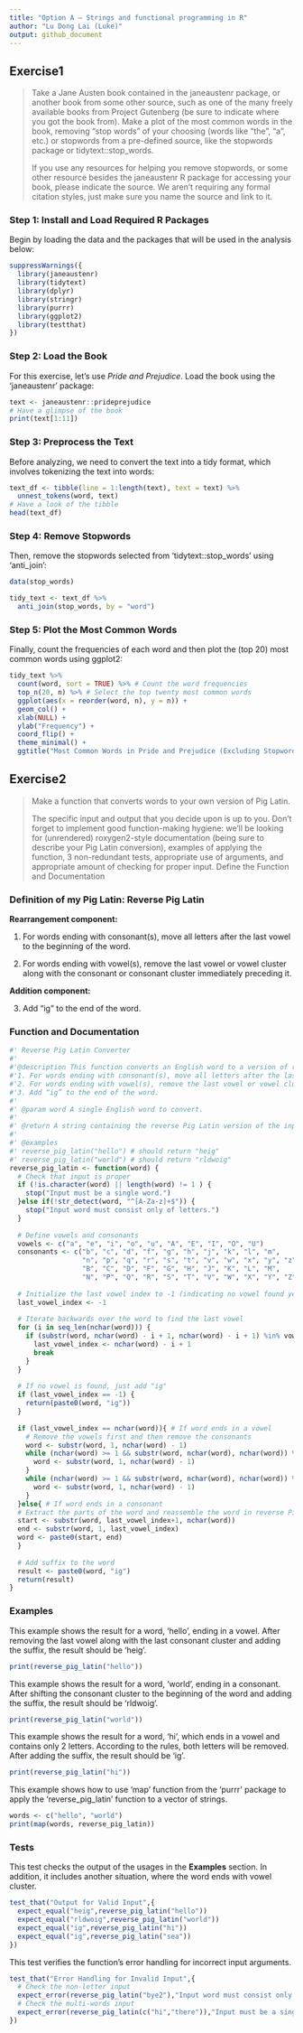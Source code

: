 ---
title: "Option A – Strings and functional programming in R"
author: "Lu Dong Lai (Luke)"
output: github_document
---
## Exercise1
> Take a Jane Austen book contained in the janeaustenr package, or another book from some other source, such as one of the many freely available books from Project Gutenberg (be sure to indicate where you got the book from). Make a plot of the most common words in the book, removing “stop words” of your choosing (words like “the”, “a”, etc.) or stopwords from a pre-defined source, like the stopwords package or tidytext::stop_words.
>
> If you use any resources for helping you remove stopwords, or some other resource besides the janeaustenr R package for accessing your book, please indicate the source. We aren’t requiring any formal citation styles, just make sure you name the source and link to it.

### Step 1: Install and Load Required R Packages

Begin by loading the data and the packages that will be used in the analysis below:
```{r setup, include=TRUE}
suppressWarnings({
  library(janeaustenr)
  library(tidytext)
  library(dplyr)
  library(stringr)
  library(purrr)
  library(ggplot2)
  library(testthat)
})
```

### Step 2: Load the Book

For this exercise, let's use *Pride and Prejudice*. Load the book using the 'janeaustenr' package:
```{r}
text <- janeaustenr::prideprejudice
# Have a glimpse of the book
print(text[1:11]) 
```

### Step 3: Preprocess the Text

Before analyzing, we need to convert the text into a tidy format, which involves tokenizing the text into words:
```{r}
text_df <- tibble(line = 1:length(text), text = text) %>%
  unnest_tokens(word, text)
# Have a look of the tibble
head(text_df)
```

### Step 4: Remove Stopwords

Then, remove the stopwords selected from 'tidytext::stop_words' using 'anti_join':
```{r}
data(stop_words)

tidy_text <- text_df %>%
  anti_join(stop_words, by = "word")
```

### Step 5: Plot the Most Common Words

Finally, count the frequencies of each word and then plot the (top 20) most common  words using ggplot2:
```{r}
tidy_text %>%
  count(word, sort = TRUE) %>% # Count the word frequencies
  top_n(20, n) %>% # Select the top twenty most common words
  ggplot(aes(x = reorder(word, n), y = n)) +
  geom_col() +
  xlab(NULL) +
  ylab("Frequency") +
  coord_flip() +
  theme_minimal() +
  ggtitle("Most Common Words in Pride and Prejudice (Excluding Stopwords)")
```

## Exercise2
> Make a function that converts words to your own version of Pig Latin.
>
> The specific input and output that you decide upon is up to you. Don’t forget to implement good function-making hygiene: we’ll be looking for (unrendered) roxygen2-style documentation (being sure to describe your Pig Latin conversion), examples of applying the function, 3 non-redundant tests, appropriate use of arguments, and appropriate amount of checking for proper input.
Define the Function and Documentation

### Definition of my Pig Latin: Reverse Pig Latin

**Rearrangement component:**

1. For words ending with consonant(s), move all letters after the last vowel to the beginning of the word.

2. For words ending with vowel(s), remove the last vowel or vowel cluster along with the consonant or consonant cluster immediately preceding it.

**Addition component:**

3. Add “ig” to the end of the word.

### Function and Documentation
```{r}
#' Reverse Pig Latin Converter
#'
#'@description This function converts an English word to a version of reverse Pig Latin based on the following rules:
#'1. For words ending with consonant(s), move all letters after the last vowel to the beginning of the word.
#'2. For words ending with vowel(s), remove the last vowel or vowel cluster along with the consonant or consonant cluster immediately preceding it.
#'3. Add “ig” to the end of the word.
#'
#' @param word A single English word to convert.
#'
#' @return A string containing the reverse Pig Latin version of the input word.
#' 
#' @examples 
#' reverse_pig_latin("hello") # should return "heig"
#' reverse_pig_latin("world") # should return "rldwoig"
reverse_pig_latin <- function(word) {
  # Check that input is proper
  if (!is.character(word) || length(word) != 1 ) {
    stop("Input must be a single word.")
  }else if(!str_detect(word, "^[A-Za-z]+$")) {
    stop("Input word must consist only of letters.")
  }
  
  # Define vowels and consonants
  vowels <- c("a", "e", "i", "o", "u", "A", "E", "I", "O", "U")
  consonants <- c("b", "c", "d", "f", "g", "h", "j", "k", "l", "m",
                  "n", "p", "q", "r", "s", "t", "v", "w", "x", "y", "z",
                  "B", "C", "D", "F", "G", "H", "J", "K", "L", "M",
                  "N", "P", "Q", "R", "S", "T", "V", "W", "X", "Y", "Z")
  
  # Initialize the last vowel index to -1 (indicating no vowel found yet)
  last_vowel_index <- -1
  
  # Iterate backwards over the word to find the last vowel
  for (i in seq_len(nchar(word))) {
    if (substr(word, nchar(word) - i + 1, nchar(word) - i + 1) %in% vowels) {
      last_vowel_index <- nchar(word) - i + 1
      break
    }
  }
  
  # If no vowel is found, just add "ig"
  if (last_vowel_index == -1) {
    return(paste0(word, "ig"))
  }                 
  
  if (last_vowel_index == nchar(word)){ # If word ends in a vowel
    # Remove the vowels first and then remove the consonants
    word <- substr(word, 1, nchar(word) - 1)
    while (nchar(word) >= 1 && substr(word, nchar(word), nchar(word)) %in% vowels) {
      word <- substr(word, 1, nchar(word) - 1)
    }
    while (nchar(word) >= 1 && substr(word, nchar(word), nchar(word)) %in% consonants) {
      word <- substr(word, 1, nchar(word) - 1)
    }
  }else{ # If word ends in a consonant
  # Extract the parts of the word and reassemble the word in reverse Pig Latin
  start <- substr(word, last_vowel_index+1, nchar(word))
  end <- substr(word, 1, last_vowel_index)
  word <- paste0(start, end)
  }
  
  # Add suffix to the word
  result <- paste0(word, "ig")
  return(result)
}
```

### Examples

This example shows the result for a word, 'hello', ending in a vowel. After removing the last vowel along with the last consonant cluster and adding the suffix, the result should be 'heig'.
```{r}
print(reverse_pig_latin("hello"))
```

This example shows the result for a word, 'world', ending in a consonant. After shifting the consonant cluster to the beginning of the word and adding the suffix, the result should be 'rldwoig'.
```{r}
print(reverse_pig_latin("world"))
```

This example shows the result for a word, 'hi', which ends in a vowel and contains only 2 letters. According to the rules, both letters will be removed. After adding the suffix, the result should be 'ig'.
```{r}
print(reverse_pig_latin("hi"))
```

This example shows how to use 'map' function from the 'purrr' package to apply the 'reverse_pig_latin' function to a vector of strings.
```{r}
words <- c("hello", "world")
print(map(words, reverse_pig_latin))
```
### Tests

This test checks the output of the usages in the **Examples** section. In addition, it includes another situation, where the word ends with vowel cluster.
```{r}
test_that("Output for Valid Input",{
  expect_equal("heig",reverse_pig_latin("hello"))
  expect_equal("rldwoig",reverse_pig_latin("world"))
  expect_equal("ig",reverse_pig_latin("hi"))
  expect_equal("ig",reverse_pig_latin("sea"))
})
```

This test verifies the function's error handling for incorrect input arguments.
```{r}
test_that("Error Handling for Invalid Input",{
  # Check the non-letter input
  expect_error(reverse_pig_latin("bye2"),"Input word must consist only of letters.")
  # Check the multi-words input
  expect_error(reverse_pig_latin(c("hi","there")),"Input must be a single word.")
})
```


